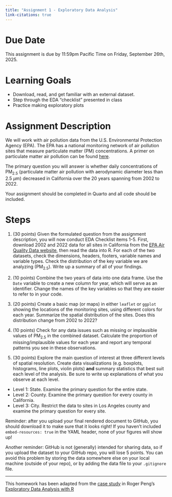 ```yaml
---
title: "Assignment 1 - Exploratory Data Analysis"
link-citations: true
---
```


# Due Date

This assignment is due by 11:59pm Pacific Time on Friday, September 26th, 2025.

# Learning Goals

- Download, read, and get familiar with an external dataset. 
- Step through the EDA "checklist" presented in class
- Practice making exploratory plots


# Assignment Description

We will work with air pollution data from the U.S. Environmental Protection
Agency (EPA). The EPA has a national monitoring network of air pollution sites
that measure particulate matter (PM) concentrations. A primer on particulate
matter air pollution can be found
[here](https://www.epa.gov/pm-pollution/particulate-matter-pm-basics).

The primary question you will answer is whether daily concentrations of
PM$_{2.5}$ (particulate matter air pollution with aerodynamic diameter less than
2.5 $\mu$m) decreased in California over the 20 years spanning from 2002 to
2022.

Your assignment should be completed in Quarto and all code should be included.

# Steps

1. (30 points) Given the formulated question from the assignment description, you will now
conduct EDA Checklist items 1-5. First, download 2002 and 2022 data for all
sites in California from the [EPA Air Quality Data
website](https://www.epa.gov/outdoor-air-quality-data/download-daily-data), then
read the data into R. For each of the two datasets, check the dimensions,
headers, footers, variable names and variable types. Check the distribution of
the key variable we are analyzing (PM$_{2.5}$). Write up a summary of all of
your findings.

2. (10 points) Combine the two years of data into one data frame. Use the `Date` variable to
create a new column for year, which will serve as an identifier. Change the
names of the key variables so that they are easier to refer to in your code.

3. (20 points) Create a basic map (or maps) in either `leaflet` or `ggplot`
showing the locations of the monitoring sites, using different colors for each
year. Summarize the spatial distribution of the sites. Does this distribution
change from 2002 to 2022?

4. (10 points) Check for any data issues such as missing or implausible values of PM$_{2.5}$
in the combined dataset. Calculate the proportion of missing/implausible values
for each year and report any temporal patterns you see in these observations.

5. (30 points) Explore the main question of interest at three different levels
of spatial resolution. Create data visualizations (e.g. boxplots, histograms,
line plots, violin plots) **and** summary statistics that best suit each level
of the analysis. Be sure to write up explanations of what you observe at each
level.

 - Level 1: State. Examine the primary question for the entire state.
 - Level 2: County. Examine the primary question for every county in California.
 - Level 3: City. Restrict the data to sites in Los Angeles county and examine the primary question for every site.

Reminder: after you upload your final rendered document to GitHub, you should
download it to make sure that it looks right! If you haven't included
`embed-resources: true` in the YAML header, none of your figures will show up!

Another reminder: GitHub is not (generally) intended for sharing data, so if you
upload the dataset to your GitHub repo, you will lose 5 points. You can avoid
this problem by storing the data somewhere else on your local machine (outside
of your repo), or by adding the data file to your `.gitignore` file.

---

This homework has been adapted from the [case study](https://bookdown.org/rdpeng/exdata/data-analysis-case-study-changes-in-fine-particle-air-pollution-in-the-u-s-.html) in Roger Peng's [Exploratory Data Analysis with R](https://bookdown.org/rdpeng/exdata/)

